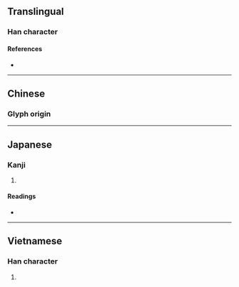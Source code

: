 {{character info/new}}
{{also|杯}}
==Translingual==

===Han character===
{{Han char|rn=75|rad=木|as=07|sn=11|four=41969|canj=DMFR|ids=⿰木否}}

====References====
* {{Han ref|kx=0526.250|dkj=14800|dj=0915.180|hdz=21212.030|uh=686E|ud=26734|bh=D5B5|bd=54709}}

----

==Chinese==
{{zh-forms}}

===Glyph origin===
{{Han etym}}
{{zh-see|杯|v}}

----

==Japanese==

===Kanji===
{{ja-kanji|grade=|rs=木07}}

# {{defn|lang=ja|sort=木07}}

====Readings====
* {{ja-readings|on=[[はい]] (hai)|kun=[[さかずき]] (sakazuki)}}

----

==Vietnamese==

===Han character===
{{vi-readings|rs=木07|hanviet=bễ}}

# {{defn|lang=vi|sort=木07}}